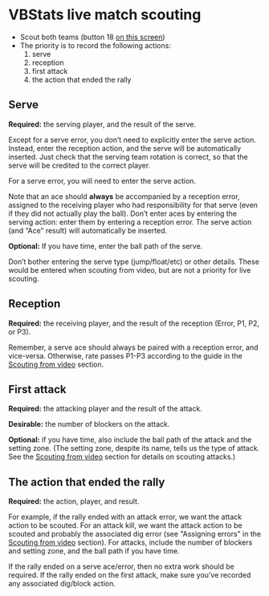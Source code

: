 # VBStats live match scouting

- Scout both teams (button 18 [on this screen](http://peranasports.com/VBStatsHD/Guide/lessons/Match_detail.html))
- The priority is to record the following actions:
  1. serve
  1. reception
  1. first attack
  1. the action that ended the rally

## Serve

**Required:** the serving player, and the result of the serve.

Except for a serve error, you don't need to explicitly enter the serve action. Instead, enter the reception action, and the serve will be automatically inserted. Just check that the serving team rotation is correct, so that the serve will be credited to the correct player.

For a serve error, you will need to enter the serve action.

Note that an ace should **always** be accompanied by a reception error, assigned to the receiving player who had responsibility for that serve (even if they did not actually play the ball). Don't enter aces by entering the serving action: enter them by entering a reception error. The serve action (and "Ace" result) will automatically be inserted.

**Optional:** If you have time, enter the ball path of the serve.

Don't bother entering the serve type (jump/float/etc) or other details. These would be entered when scouting from video, but are not a priority for live scouting.

## Reception

**Required:** the receiving player, and the result of the reception (Error, P1, P2, or P3).

Remember, a serve ace should always be paired with a reception error, and vice-versa. Otherwise, rate passes P1-P3 according to the guide in the [Scouting from video](scouting-from-video.html) section.

## First attack

**Required:** the attacking player and the result of the attack.

**Desirable:** the number of blockers on the attack.

**Optional:** if you have time, also include the ball path of the attack and the setting zone. (The setting zone, despite its name, tells us the type of attack. See the [Scouting from video](scouting-from-video.html) section for details on scouting attacks.)

## The action that ended the rally

**Required:** the action, player, and result.

For example, if the rally ended with an attack error, we want the attack action to be scouted. For an attack kill, we want the attack action to be scouted and probably the associated dig error (see \"Assigning errors\" in the [Scouting from video](scouting-from-video.html) section). For attacks, include the number of blockers and setting zone, and the ball path if you have time.

If the rally ended on a serve ace/error, then no extra work should be required. If the rally ended on the first attack, make sure you've recorded any associated dig/block action.
